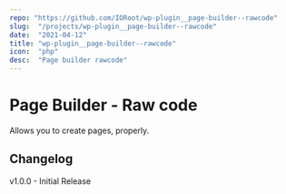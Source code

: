 ```yaml
---
repo: "https://github.com/IORoot/wp-plugin__page-builder--rawcode"
slug:  "/projects/wp-plugin__page-builder--rawcode"
date:  "2021-04-12"
title: "wp-plugin__page-builder--rawcode"
icon:  "php"
desc:  "Page builder rawcode"
---
```



# Page Builder - Raw code

Allows you to create pages, properly.

## Changelog

v1.0.0 - Initial Release